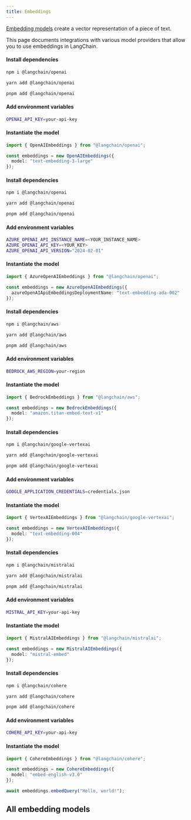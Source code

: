 ```yaml
---
title: Embeddings
---
```


[Embedding models](/oss/concepts/embedding_models) create a vector representation of a piece of text.

This page documents integrations with various model providers that allow you to use embeddings in LangChain.

<Tabs>
<Tab title="OpenAI">

#### Install dependencies

<Tabs>
<Tab title="npm">

```bash
npm i @langchain/openai
```

</Tab>
<Tab title="yarn">

```bash
yarn add @langchain/openai
```

</Tab>
<Tab title="pnpm">

```bash
pnpm add @langchain/openai
```

</Tab>
</Tabs>

#### Add environment variables

```bash
OPENAI_API_KEY=your-api-key
```

#### Instantiate the model

```typescript
import { OpenAIEmbeddings } from "@langchain/openai";

const embeddings = new OpenAIEmbeddings({
  model: "text-embedding-3-large"
});
```

</Tab>
<Tab title="Azure">

#### Install dependencies

<Tabs>
<Tab title="npm">

```bash
npm i @langchain/openai
```

</Tab>
<Tab title="yarn">

```bash
yarn add @langchain/openai
```

</Tab>
<Tab title="pnpm">

```bash
pnpm add @langchain/openai
```

</Tab>
</Tabs>

#### Add environment variables

```bash
AZURE_OPENAI_API_INSTANCE_NAME=<YOUR_INSTANCE_NAME>
AZURE_OPENAI_API_KEY=<YOUR_KEY>
AZURE_OPENAI_API_VERSION="2024-02-01"
```

#### Instantiate the model

```typescript
import { AzureOpenAIEmbeddings } from "@langchain/openai";

const embeddings = new AzureOpenAIEmbeddings({
  azureOpenAIApiEmbeddingsDeploymentName: "text-embedding-ada-002"
});
```

</Tab>
<Tab title="AWS">

#### Install dependencies

<Tabs>
<Tab title="npm">

```bash
npm i @langchain/aws
```

</Tab>
<Tab title="yarn">

```bash
yarn add @langchain/aws
```

</Tab>
<Tab title="pnpm">

```bash
pnpm add @langchain/aws
```

</Tab>
</Tabs>

#### Add environment variables

```bash
BEDROCK_AWS_REGION=your-region
```

#### Instantiate the model

```typescript
import { BedrockEmbeddings } from "@langchain/aws";

const embeddings = new BedrockEmbeddings({
  model: "amazon.titan-embed-text-v1"
});
```

</Tab>
<Tab title="VertexAI">

#### Install dependencies

<Tabs>
<Tab title="npm">

```bash
npm i @langchain/google-vertexai
```

</Tab>
<Tab title="yarn">

```bash
yarn add @langchain/google-vertexai
```

</Tab>
<Tab title="pnpm">

```bash
pnpm add @langchain/google-vertexai
```

</Tab>
</Tabs>

#### Add environment variables

```bash
GOOGLE_APPLICATION_CREDENTIALS=credentials.json
```

#### Instantiate the model

```typescript
import { VertexAIEmbeddings } from "@langchain/google-vertexai";

const embeddings = new VertexAIEmbeddings({
  model: "text-embedding-004"
});
```

</Tab>
<Tab title="MistralAI">

#### Install dependencies

<Tabs>
<Tab title="npm">

```bash
npm i @langchain/mistralai
```

</Tab>
<Tab title="yarn">

```bash
yarn add @langchain/mistralai
```

</Tab>
<Tab title="pnpm">

```bash
pnpm add @langchain/mistralai
```

</Tab>
</Tabs>

#### Add environment variables

```bash
MISTRAL_API_KEY=your-api-key
```

#### Instantiate the model

```typescript
import { MistralAIEmbeddings } from "@langchain/mistralai";

const embeddings = new MistralAIEmbeddings({
  model: "mistral-embed"
});
```

</Tab>
<Tab title="Cohere">

#### Install dependencies

<Tabs>
<Tab title="npm">

```bash
npm i @langchain/cohere
```

</Tab>
<Tab title="yarn">

```bash
yarn add @langchain/cohere
```

</Tab>
<Tab title="pnpm">

```bash
pnpm add @langchain/cohere
```

</Tab>
</Tabs>

#### Add environment variables

```bash
COHERE_API_KEY=your-api-key
```

#### Instantiate the model

```typescript
import { CohereEmbeddings } from "@langchain/cohere";

const embeddings = new CohereEmbeddings({
  model: "embed-english-v3.0"
});
```

</Tab>
</Tabs>

```javascript
await embeddings.embedQuery("Hello, world!");
```

## All embedding models

<Columns cols={3}>
  <Card
    title="Alibaba Tongyi"
    icon="link"
    href="/oss/js-integrations/text_embedding/alibaba_tongyi"
    arrow="true"
    cta="View guide"
  >
  </Card>
  <Card
    title="Azure OpenAI"
    icon="link"
    href="/oss/js-integrations/text_embedding/azure_openai"
    arrow="true"
    cta="View guide"
  >
  </Card>
  <Card
    title="Baidu Qianfan"
    icon="link"
    href="/oss/js-integrations/text_embedding/baidu_qianfan"
    arrow="true"
    cta="View guide"
  >
  </Card>
  <Card
    title="Amazon Bedrock"
    icon="link"
    href="/oss/js-integrations/text_embedding/bedrock"
    arrow="true"
    cta="View guide"
  >
  </Card>
  <Card
    title="ByteDance Doubao"
    icon="link"
    href="/oss/js-integrations/text_embedding/bytedance_doubao"
    arrow="true"
    cta="View guide"
  >
  </Card>
  <Card
    title="Cloudflare Workers AI"
    icon="link"
    href="/oss/js-integrations/text_embedding/cloudflare_ai"
    arrow="true"
    cta="View guide"
  >
  </Card>
  <Card
    title="Cohere"
    icon="link"
    href="/oss/js-integrations/text_embedding/cohere"
    arrow="true"
    cta="View guide"
  >
  </Card>
  <Card
    title="DeepInfra"
    icon="link"
    href="/oss/js-integrations/text_embedding/deepinfra"
    arrow="true"
    cta="View guide"
  >
  </Card>
  <Card
    title="Fireworks"
    icon="link"
    href="/oss/js-integrations/text_embedding/fireworks"
    arrow="true"
    cta="View guide"
  >
  </Card>
  <Card
    title="Google Generative AI"
    icon="link"
    href="/oss/js-integrations/text_embedding/google_generativeai"
    arrow="true"
    cta="View guide"
  >
  </Card>
  <Card
    title="Google Vertex AI"
    icon="link"
    href="/oss/js-integrations/text_embedding/google_vertex_ai"
    arrow="true"
    cta="View guide"
  >
  </Card>
  <Card
    title="Gradient AI"
    icon="link"
    href="/oss/js-integrations/text_embedding/gradient_ai"
    arrow="true"
    cta="View guide"
  >
  </Card>
  <Card
    title="HuggingFace Inference"
    icon="link"
    href="/oss/js-integrations/text_embedding/hugging_face_inference"
    arrow="true"
    cta="View guide"
  >
  </Card>
  <Card
    title="IBM watsonx.ai"
    icon="link"
    href="/oss/js-integrations/text_embedding/ibm"
    arrow="true"
    cta="View guide"
  >
  </Card>
  <Card
    title="Jina"
    icon="link"
    href="/oss/js-integrations/text_embedding/jina"
    arrow="true"
    cta="View guide"
  >
  </Card>
  <Card
    title="Llama CPP"
    icon="link"
    href="/oss/js-integrations/text_embedding/llama_cpp"
    arrow="true"
    cta="View guide"
  >
  </Card>
  <Card
    title="Minimax"
    icon="link"
    href="/oss/js-integrations/text_embedding/minimax"
    arrow="true"
    cta="View guide"
  >
  </Card>
  <Card
    title="MistralAI"
    icon="link"
    href="/oss/js-integrations/text_embedding/mistralai"
    arrow="true"
    cta="View guide"
  >
  </Card>
  <Card
    title="Mixedbread AI"
    icon="link"
    href="/oss/js-integrations/text_embedding/mixedbread_ai"
    arrow="true"
    cta="View guide"
  >
  </Card>
  <Card
    title="Nomic"
    icon="link"
    href="/oss/js-integrations/text_embedding/nomic"
    arrow="true"
    cta="View guide"
  >
  </Card>
  <Card
    title="Ollama"
    icon="link"
    href="/oss/js-integrations/text_embedding/ollama"
    arrow="true"
    cta="View guide"
  >
  </Card>
  <Card
    title="OpenAI"
    icon="link"
    href="/oss/js-integrations/text_embedding/openai"
    arrow="true"
    cta="View guide"
  >
  </Card>
  <Card
    title="Pinecone"
    icon="link"
    href="/oss/js-integrations/text_embedding/pinecone"
    arrow="true"
    cta="View guide"
  >
  </Card>
  <Card
    title="Prem AI"
    icon="link"
    href="/oss/js-integrations/text_embedding/premai"
    arrow="true"
    cta="View guide"
  >
  </Card>
  <Card
    title="Tencent Hunyuan"
    icon="link"
    href="/oss/js-integrations/text_embedding/tencent_hunyuan"
    arrow="true"
    cta="View guide"
  >
  </Card>
  <Card
    title="TensorFlow"
    icon="link"
    href="/oss/js-integrations/text_embedding/tensorflow"
    arrow="true"
    cta="View guide"
  >
  </Card>
  <Card
    title="TogetherAI"
    icon="link"
    href="/oss/js-integrations/text_embedding/togetherai"
    arrow="true"
    cta="View guide"
  >
  </Card>
  <Card
    title="HuggingFace Transformers"
    icon="link"
    href="/oss/js-integrations/text_embedding/transformers"
    arrow="true"
    cta="View guide"
  >
  </Card>
  <Card
    title="Voyage AI"
    icon="link"
    href="/oss/js-integrations/text_embedding/voyageai"
    arrow="true"
    cta="View guide"
  >
  </Card>
  <Card
    title="ZhipuAI"
    icon="link"
    href="/oss/js-integrations/text_embedding/zhipuai"
    arrow="true"
    cta="View guide"
  >
  </Card>
</Columns>